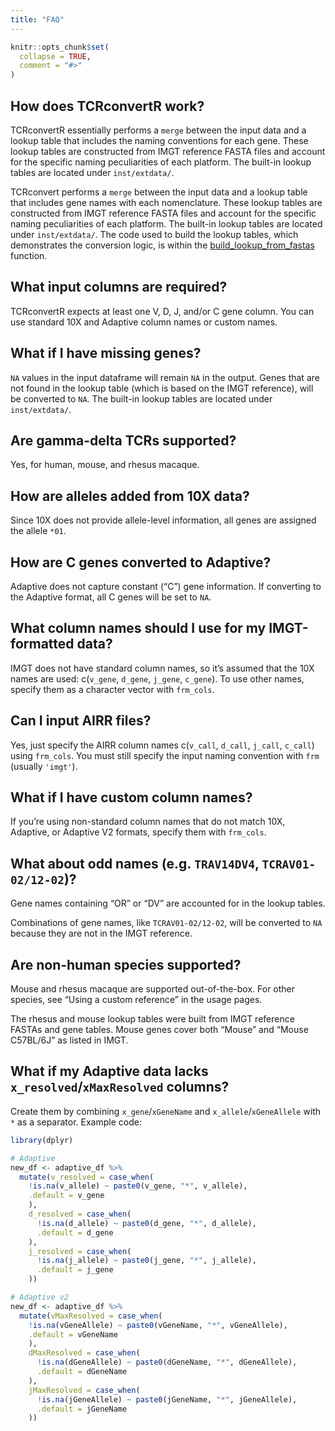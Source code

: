 ```yaml
---
title: "FAQ"
---
```


```r
knitr::opts_chunk$set(
  collapse = TRUE,
  comment = "#>"
)
```

## How does TCRconvertR work?

TCRconvertR essentially performs a `merge` between the input data and a 
lookup table that includes the naming conventions for each gene. 
These lookup tables are constructed from IMGT reference FASTA files and account 
for the specific naming peculiarities of each platform. The built-in lookup tables 
are located under `inst/extdata/`.

TCRconvert performs a `merge` between the input data and a lookup table that 
includes gene names with each nomenclature. These lookup tables are constructed 
from IMGT reference FASTA files and account for the specific naming peculiarities 
of each platform. The built-in lookup tables are located under `inst/extdata/`. 
The code used to build the lookup tables, which demonstrates the conversion logic, is 
within the [build_lookup_from_fastas](https://github.com/seshadrilab/tcrconvert/blob/361f930d598996f3fa239a715c829ad8c107c63e/tcrconvert/build_lookup.py#L196) function.


## What input columns are required?

TCRconvertR expects at least one V, D, J, and/or C gene column. You can use standard 
10X and Adaptive column names or custom names.


## What if I have missing genes?

`NA` values in the input dataframe will remain `NA` in the output. Genes that 
are not found in the lookup table (which is based on the IMGT reference), will be 
converted to `NA`. The built-in lookup tables are located under `inst/extdata/`.


## Are gamma-delta TCRs supported?

Yes, for human, mouse, and rhesus macaque.


## How are alleles added from 10X data?

Since 10X does not provide allele-level information, all genes are assigned the allele `*01`.


## How are C genes converted to Adaptive?

Adaptive does not capture constant ("C") gene information. If converting to the 
Adaptive format, all C genes will be set to `NA`.


## What column names should I use for my IMGT-formatted data?

IMGT does not have standard column names, so it's assumed that the 10X names 
are used: c(`v_gene`, `d_gene`, `j_gene`, `c_gene`). To use other names, 
specify them as a character vector with `frm_cols`.

## Can I input AIRR files?

Yes, just specify the AIRR column names c(`v_call`, `d_call`, `j_call`, `c_call`) using `frm_cols`. 
You must still specify the input naming convention with `frm` (usually `'imgt'`).


## What if I have custom column names?

If you're using non-standard column names that do not match 10X, Adaptive, or 
Adaptive V2 formats, specify them with `frm_cols`.


## What about odd names (e.g. `TRAV14DV4`, `TCRAV01-02/12-02`)?

Gene names containing "OR" or "DV" are accounted for in the lookup tables.

Combinations of gene names, like `TCRAV01-02/12-02`, will be converted to `NA` because they are not in the IMGT reference.


## Are non-human species supported?

Mouse and rhesus macaque are supported out-of-the-box. For other species, see 
"Using a custom reference" in the usage pages. 

The rhesus and mouse lookup tables were built from IMGT reference FASTAs and 
gene tables. Mouse genes cover both "Mouse" and "Mouse C57BL/6J" as listed in IMGT.


## What if my Adaptive data lacks `x_resolved`/`xMaxResolved` columns?

Create them by combining `x_gene`/`xGeneName` and `x_allele`/`xGeneAllele` with `*` as a separator. Example code:

```r
library(dplyr)

# Adaptive
new_df <- adaptive_df %>%
  mutate(v_resolved = case_when(
    !is.na(v_allele) ~ paste0(v_gene, "*", v_allele),
    .default = v_gene
    ),
    d_resolved = case_when(
      !is.na(d_allele) ~ paste0(d_gene, "*", d_allele),
      .default = d_gene
    ),
    j_resolved = case_when(
      !is.na(j_allele) ~ paste0(j_gene, "*", j_allele),
      .default = j_gene
    ))

# Adaptive v2
new_df <- adaptive_df %>%
  mutate(vMaxResolved = case_when(
    !is.na(vGeneAllele) ~ paste0(vGeneName, "*", vGeneAllele),
    .default = vGeneName
    ),
    dMaxResolved = case_when(
      !is.na(dGeneAllele) ~ paste0(dGeneName, "*", dGeneAllele),
      .default = dGeneName
    ),
    jMaxResolved = case_when(
      !is.na(jGeneAllele) ~ paste0(jGeneName, "*", jGeneAllele),
      .default = jGeneName
    ))
```
